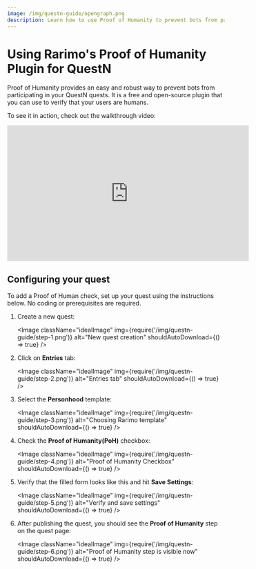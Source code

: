 ```yaml
---
image: /img/questn-guide/opengraph.png
description: Learn how to use Proof of Humanity to prevent bots from participating in your QuestN quests.
---
```


# Using Rarimo's Proof of Humanity Plugin for QuestN

Proof of Humanity provides an easy and robust way to prevent bots from participating in your QuestN quests. It is a free and open-source plugin that you can use to verify that your users are humans.

To see it in action, check out the walkthrough video:

<iframe width="560" height="315" src="https://www.youtube.com/embed/HVPtCNr50o8?si=xT1r_M1sSHTJm3dg" title="YouTube video player" frameborder="0" allow="accelerometer; autoplay; clipboard-write; encrypted-media; gyroscope; picture-in-picture; web-share" allowfullscreen></iframe>

## Configuring your quest

To add a Proof of Human check, set up your quest using the instructions below.
No coding or prerequisites are required.

1. Create a new quest:

    <Image className="idealImage" img={require('/img/questn-guide/step-1.png')} alt="New quest creation" shouldAutoDownload={() => true} />

1. Click on **Entries** tab:

    <Image className="idealImage" img={require('/img/questn-guide/step-2.png')} alt="Entries tab" shouldAutoDownload={() => true} />

1. Select the **Personhood** template:

    <Image className="idealImage" img={require('/img/questn-guide/step-3.png')} alt="Choosing  Rarimo template" shouldAutoDownload={() => true} />

1. Check the **Proof of Humanity(PoH)** checkbox:

    <Image className="idealImage" img={require('/img/questn-guide/step-4.png')} alt="Proof of Humanity Checkbox" shouldAutoDownload={() => true} />

1. Verify that the filled form looks like this and hit **Save Settings**:

    <Image className="idealImage" img={require('/img/questn-guide/step-5.png')} alt="Verify and save settings" shouldAutoDownload={() => true} />

1. After publishing the quest, you should see the **Proof of Humanity** step on the quest page:

    <Image className="idealImage" img={require('/img/questn-guide/step-6.png')} alt="Proof of Humanity step is visible now" shouldAutoDownload={() => true} />